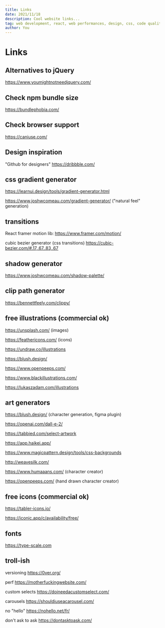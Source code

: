 ```yaml
---
title: Links
date: 2021/11/18
description: Cool website links...
tag: web development, react, web performances, design, css, code quality
author: You
---
```


# Links

## Alternatives to jQuery

https://www.youmightnotneedjquery.com/

## Check npm bundle size

https://bundlephobia.com/

## Check browser support

https://caniuse.com/

## Design inspiration

"Github for designers"
https://dribbble.com/

## css gradient generator

https://learnui.design/tools/gradient-generator.html

https://www.joshwcomeau.com/gradient-generator/ ("natural feel" generation)

## transitions

React framer motion lib:
https://www.framer.com/motion/

cubic bezier generator (css transitions)
https://cubic-bezier.com/#.17,.67,.83,.67

## shadow generator

https://www.joshwcomeau.com/shadow-palette/

## clip path generator

https://bennettfeely.com/clippy/

## free illustrations (commercial ok)

https://unsplash.com/ (images)

https://feathericons.com/ (icons)

https://undraw.co/illustrations

https://blush.design/

https://www.openpeeps.com/

https://www.blackillustrations.com/

https://lukaszadam.com/illustrations

## art generators

https://blush.design/ (character generation, figma plugin)

https://openai.com/dall-e-2/

https://tabbied.com/select-artwork

https://app.haikei.app/

https://www.magicpattern.design/tools/css-backgrounds

http://weavesilk.com/

https://www.humaaans.com/ (character creator)

https://openpeeps.com/ (hand drawn character creator)

## free icons (commercial ok)

https://tabler-icons.io/

https://iconic.app/c/availability/free/

## fonts

https://type-scale.com

## troll-ish

versioning
https://0ver.org/

perf
https://motherfuckingwebsite.com/

custom selects
https://doineedacustomselect.com/

carousels
https://shouldiuseacarousel.com/

no "hello"
https://nohello.net/fr/

don't ask to ask
https://dontasktoask.com/

